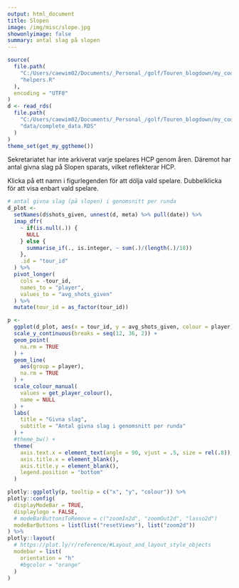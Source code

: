 ```yaml
---
output: html_document  
title: Slopen  
image: /img/misc/slope.jpg  
showonlyimage: false  
summary: antal slag på slopen
---
```

```r
source(
  file.path(
    "C:/Users/caewim02/Documents/_Personal_/golf/Touren_blogdown/my_code",
    "helpers.R"
  ),
  encoding = "UTF8"
)
d <- read_rds(
  file.path(
    "C:/Users/caewim02/Documents/_Personal_/golf/Touren_blogdown/my_code",
    "data/complete_data.RDS"
  )  
)
theme_set(get_my_ggtheme())
```


Sekretariatet har inte arkiverat varje spelares HCP genom åren. Däremot har 
antal givna slag på Slopen sparats, vilket reflekterar HCP.

Klicka på ett namn i figurlegenden för att dölja vald spelare. Dubbelklicka för
att visa enbart vald spelare.

```r

# antal givna slag (på slopen) i genomsnitt per runda
d_plot <- 
  setNames(d$shots_given, unnest(d, meta) %>% pull(date)) %>% 
  imap_dfr(
    ~ if(is.null(.)) {
      NULL
    } else {
      summarise_if(., is.integer, ~ sum(.)/(length(.)/18))
    },
    .id = "tour_id"
  ) %>% 
  pivot_longer(
    cols = -tour_id, 
    names_to = "player", 
    values_to = "avg_shots_given"
  ) %>% 
  mutate(tour_id = as_factor(tour_id))

p <- 
  ggplot(d_plot, aes(x = tour_id, y = avg_shots_given, colour = player)) +
  scale_y_continuous(breaks = seq(12, 36, 2)) +
  geom_point(
    na.rm = TRUE
  ) +
  geom_line(
    aes(group = player),
    na.rm = TRUE
  ) + 
  scale_colour_manual(
    values = get_player_colour(), 
    name = NULL
  ) +
  labs(
    title = "Givna slag",
    subtitle = "Antal givna slag i genomsnitt per runda"
  ) +
  #theme_bw() +
  theme(
    axis.text.x = element_text(angle = 90, vjust = .5, size = rel(.8)), 
    axis.title.x = element_blank(), 
    axis.title.y = element_blank(), 
    legend.position = "bottom"
  )

plotly::ggplotly(p, tooltip = c("x", "y", "colour")) %>% 
plotly::config(
  displayModeBar = TRUE, 
  displaylogo = FALSE, 
  # modeBarButtonsToRemove = c("zoomIn2d", "zoomOut2d", "lasso2d")
  modeBarButtons = list(list("resetViews"), list("zoom2d"))
) %>% 
plotly::layout(
  # https://plot.ly/r/reference/#Layout_and_layout_style_objects
  modebar = list(
    orientation = "h"
    #bgcolor = "orange"
  )
)  

```

